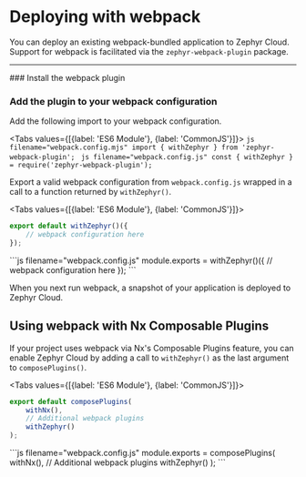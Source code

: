 
# Deploying with webpack
You can deploy an existing webpack-bundled application to Zephyr Cloud.
Support for webpack is facilitated via the `zephyr-webpack-plugin` package.

---

<Steps>
### Install the webpack plugin
<PackageManagerTabs command="install zephyr-webpack-plugin --save" />

### Add the plugin to your webpack configuration
Add the following import to your webpack configuration.

<Tabs values={[{label: 'ES6 Module'}, {label: 'CommonJS'}]}>
    <Tab>
    ```js filename="webpack.config.mjs"
    import { withZephyr } from 'zephyr-webpack-plugin';
    ```
    </Tab>
    <Tab>
    ```js filename="webpack.config.js"
    const { withZephyr } = require('zephyr-webpack-plugin');
    ```
    </Tab>
</Tabs>

Export a valid webpack configuration from `webpack.config.js` wrapped in a call to a function returned by `withZephyr()`.

<Tabs values={[{label: 'ES6 Module'}, {label: 'CommonJS'}]}>
<Tab>
```js filename="webpack.config.mjs"
export default withZephyr()({
    // webpack configuration here
});
```
</Tab>
<Tab>
```js filename="webpack.config.js"
module.exports = withZephyr()({
    // webpack configuration here
});
```
</Tab>
</Tabs>
</Steps>

When you next run webpack, a snapshot of your application is deployed to Zephyr Cloud.

## Using webpack with Nx Composable Plugins
If your project uses webpack via Nx's Composable Plugins feature, you can enable Zephyr Cloud by adding a call to `withZephyr()` as the last argument to `composePlugins()`.

<Tabs values={[{label: 'ES6 Module'}, {label: 'CommonJS'}]}>
<Tab>
```js filename="webpack.config.mjs"
export default composePlugins(
    withNx(),
    // Additional webpack plugins
    withZephyr()
);
```
</Tab>
<Tab>
```js filename="webpack.config.js"
module.exports = composePlugins(
    withNx(),
    // Additional webpack plugins
    withZephyr()
);
```
</Tab>
</Tabs>
